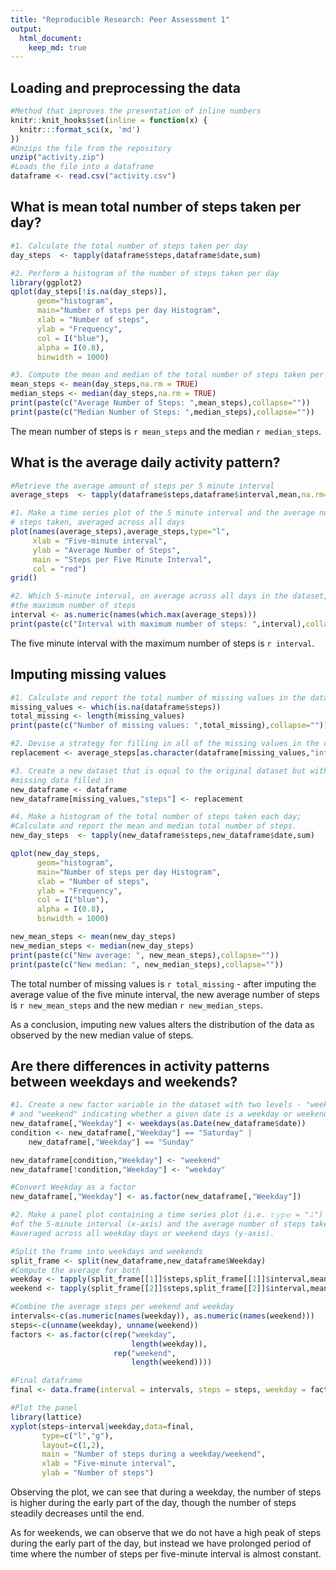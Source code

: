 ```yaml
---
title: "Reproducible Research: Peer Assessment 1"
output: 
  html_document:
    keep_md: true
---
```



## Loading and preprocessing the data
```r
#Method that improves the presentation of inline numbers
knitr::knit_hooks$set(inline = function(x) {
  knitr:::format_sci(x, 'md')
})
#Unzips the file from the repository
unzip("activity.zip")
#Loads the file into a dataframe
dataframe <- read.csv("activity.csv")
```


## What is mean total number of steps taken per day?
```r
#1. Calculate the total number of steps taken per day
day_steps  <- tapply(dataframe$steps,dataframe$date,sum)

#2. Perform a histogram of the number of steps taken per day
library(ggplot2)
qplot(day_steps[!is.na(day_steps)], 
      geom="histogram", 
      main="Number of steps per day Histogram",
      xlab = "Number of steps",
      ylab = "Frequency",
      col = I("blue"),
      alpha = I(0.8),
      binwidth = 1000)

#3. Compute the mean and median of the total number of steps taken per day
mean_steps <- mean(day_steps,na.rm = TRUE)
median_steps <- median(day_steps,na.rm = TRUE)
print(paste(c("Average Number of Steps: ",mean_steps),collapse=""))
print(paste(c("Median Number of Steps: ",median_steps),collapse=""))
```

The mean number of steps is `r mean_steps` and the median `r median_steps`.

## What is the average daily activity pattern?
```r
#Retrieve the average amount of steps per 5 minute interval
average_steps  <- tapply(dataframe$steps,dataframe$interval,mean,na.rm=TRUE)

#1. Make a time series plot of the 5 minute interval and the average number of 
# steps taken, averaged across all days
plot(names(average_steps),average_steps,type="l",
     xlab = "Five-minute interval", 
     ylab = "Average Number of Steps",
     main = "Steps per Five Minute Interval",
     col = "red")
grid()

#2. Which 5-minute interval, on average across all days in the dataset, contains
#the maximum number of steps
interval <- as.numeric(names(which.max(average_steps)))
print(paste(c("Interval with maximum number of steps: ",interval),collapse=""))
```

The five minute interval with the maximum number of steps is `r interval`.

## Imputing missing values
```r
#1. Calculate and report the total number of missing values in the dataset
missing_values <- which(is.na(dataframe$steps))
total_missing <- length(missing_values)
print(paste(c("Number of missing values: ",total_missing),collapse=""))

#2. Devise a strategy for filling in all of the missing values in the dataset.
replacement <- average_steps[as.character(dataframe[missing_values,"interval"])]

#3. Create a new dataset that is equal to the original dataset but with the
#missing data filled in
new_dataframe <- dataframe
new_dataframe[missing_values,"steps"] <- replacement

#4. Make a histogram of the total number of steps taken each day;
#Calculate and report the mean and median total number of steps.
new_day_steps  <- tapply(new_dataframe$steps,new_dataframe$date,sum)

qplot(new_day_steps, 
      geom="histogram", 
      main="Number of steps per day Histogram",
      xlab = "Number of steps",
      ylab = "Frequency",
      col = I("blue"),
      alpha = I(0.8),
      binwidth = 1000)

new_mean_steps <- mean(new_day_steps)
new_median_steps <- median(new_day_steps)
print(paste(c("New average: ", new_mean_steps),collapse=""))
print(paste(c("New median: ", new_median_steps),collapse=""))
```

The total number of missing values is `r total_missing` - after imputing the 
average value of the five minute interval, the new average number of steps is
`r new_mean_steps` and the new median `r new_median_steps`.

As a conclusion, imputing new values alters the distribution of the data as
observed by the new median value of steps.

## Are there differences in activity patterns between weekdays and weekends?
```r
#1. Create a new factor variable in the dataset with two levels - "weekday"
# and "weekend" indicating whether a given date is a weekday or weekend day
new_dataframe[,"Weekday"] <- weekdays(as.Date(new_dataframe$date))
condition <- new_dataframe[,"Weekday"] == "Saturday" |
    new_dataframe[,"Weekday"] == "Sunday"

new_dataframe[condition,"Weekday"] <- "weekend"
new_dataframe[!condition,"Weekday"] <- "weekday"

#Convert Weekday as a factor
new_dataframe[,"Weekday"] <- as.factor(new_dataframe[,"Weekday"])

#2. Make a panel plot containing a time series plot (i.e. 𝚝𝚢𝚙𝚎 = "𝚕") 
#of the 5-minute interval (x-axis) and the average number of steps taken, 
#averaged across all weekday days or weekend days (y-axis). 

#Split the frame into weekdays and weekends
split_frame <- split(new_dataframe,new_dataframe$Weekday)
#Compute the average for both
weekday <- tapply(split_frame[[1]]$steps,split_frame[[1]]$interval,mean)
weekend <- tapply(split_frame[[2]]$steps,split_frame[[2]]$interval,mean)

#Combine the average steps per weekend and weekday
intervals<-c(as.numeric(names(weekday)), as.numeric(names(weekend)))
steps<-c(unname(weekday), unname(weekend))
factors <- as.factor(c(rep("weekday", 
                           length(weekday)),
                       rep("weekend", 
                           length(weekend))))

#Final dataframe
final <- data.frame(interval = intervals, steps = steps, weekday = factors)

#Plot the panel
library(lattice)
xyplot(steps~interval|weekday,data=final,
       type=c("l","g"), 
       layout=c(1,2), 
       main = "Number of steps during a weekday/weekend",
       xlab = "Five-minute interval",
       ylab = "Number of steps")
```

Observing the plot, we can see that during a weekday, the number of steps
is higher during the early part of the day, though the number of steps steadily
decreases until the end.

As for weekends, we can observe that we do not have a high peak of steps during
the early part of the day, but instead we have prolonged period of time
where the number of steps per five-minute interval is almost constant.
